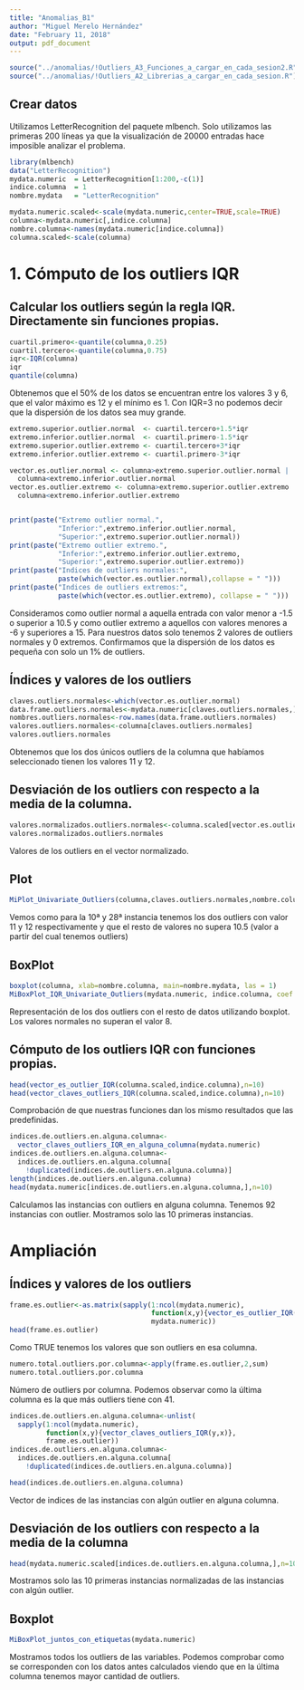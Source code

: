 ```yaml
---
title: "Anomalias_B1"
author: "Miguel Merelo Hernández"
date: "February 11, 2018"
output: pdf_document
---
```

```r
source("../anomalias/!Outliers_A3_Funciones_a_cargar_en_cada_sesion2.R")
source("../anomalias/!Outliers_A2_Librerias_a_cargar_en_cada_sesion.R")
```

## Crear datos
Utilizamos LetterRecognition del paquete mlbench. Solo utilizamos las primeras 200 líneas ya que la visualización de 20000 entradas hace imposible analizar el problema.

```r
library(mlbench)
data("LetterRecognition")
mydata.numeric  = LetterRecognition[1:200,-c(1)] 
indice.columna  = 1
nombre.mydata   = "LetterRecognition"
```

```r
mydata.numeric.scaled<-scale(mydata.numeric,center=TRUE,scale=TRUE)
columna<-mydata.numeric[,indice.columna]
nombre.columna<-names(mydata.numeric[indice.columna])
columna.scaled<-scale(columna)
```

# 1. Cómputo de los outliers IQR

## Calcular los outliers según la regla IQR. Directamente sin funciones propias.
```r
cuartil.primero<-quantile(columna,0.25)
cuartil.tercero<-quantile(columna,0.75)
iqr<-IQR(columna)
iqr
quantile(columna)
```
Obtenemos que el 50% de los datos se encuentran entre los valores 3 y 6, que el valor máximo es 12 y el mínimo es 1. Con IQR=3 no podemos decir que la dispersión de los datos sea muy grande.

```r
extremo.superior.outlier.normal  <- cuartil.tercero+1.5*iqr
extremo.inferior.outlier.normal  <- cuartil.primero-1.5*iqr
extremo.superior.outlier.extremo <- cuartil.tercero+3*iqr
extremo.inferior.outlier.extremo <- cuartil.primero-3*iqr

vector.es.outlier.normal <- columna>extremo.superior.outlier.normal | 
  columna<extremo.inferior.outlier.normal
vector.es.outlier.extremo <- columna>extremo.superior.outlier.extremo | 
  columna<extremo.inferior.outlier.extremo


print(paste("Extremo outlier normal.",
            "Inferior:",extremo.inferior.outlier.normal,
            "Superior:",extremo.superior.outlier.normal))
print(paste("Extremo outlier extremo.",
            "Inferior:",extremo.inferior.outlier.extremo,
            "Superior:",extremo.superior.outlier.extremo))
print(paste("Indices de outliers normales:",
            paste(which(vector.es.outlier.normal),collapse = " ")))
print(paste("Indices de outliers extremos:",
            paste(which(vector.es.outlier.extremo), collapse = " ")))
```
Consideramos como outlier normal a aquella entrada con valor menor a -1.5 o superior a 10.5 y como outlier extremo a aquellos con valores menores a -6 y superiores a 15.
Para nuestros datos solo tenemos 2 valores de outliers normales y 0 extremos.
Confirmamos que la dispersión de los datos es pequeña con solo un 1% de outliers.

## Índices y valores de los outliers
```r
claves.outliers.normales<-which(vector.es.outlier.normal)
data.frame.outliers.normales<-mydata.numeric[claves.outliers.normales,]
nombres.outliers.normales<-row.names(data.frame.outliers.normales)
valores.outliers.normales<-columna[claves.outliers.normales]
valores.outliers.normales
```
Obtenemos que los dos únicos outliers de la columna que habíamos seleccionado tienen los valores 11 y 12.

## Desviación de los outliers con respecto a la media de la columna.
```r
valores.normalizados.outliers.normales<-columna.scaled[vector.es.outlier.normal]
valores.normalizados.outliers.normales
```
Valores de los outliers en el vector normalizado.

## Plot
```r
MiPlot_Univariate_Outliers(columna,claves.outliers.normales,nombre.columna)
```
Vemos como para la 10ª y 28ª instancia tenemos los dos outliers con valor 11 y 12 respectivamente y que el resto de valores no supera 10.5 (valor a partir del cual tenemos outliers)

## BoxPlot
```r
boxplot(columna, xlab=nombre.columna, main=nombre.mydata, las = 1)
MiBoxPlot_IQR_Univariate_Outliers(mydata.numeric, indice.columna, coef = 1.5)
```
Representación de los dos outliers con el resto de datos utilizando boxplot. Los valores normales no superan el valor 8.

## Cómputo de los outliers IQR con funciones propias.
```r
head(vector_es_outlier_IQR(columna.scaled,indice.columna),n=10)
head(vector_claves_outliers_IQR(columna.scaled,indice.columna),n=10)

```
Comprobación de que nuestras funciones dan los mismo resultados que las predefinidas.

```r
indices.de.outliers.en.alguna.columna<-
  vector_claves_outliers_IQR_en_alguna_columna(mydata.numeric)
indices.de.outliers.en.alguna.columna<-
  indices.de.outliers.en.alguna.columna[
    !duplicated(indices.de.outliers.en.alguna.columna)]
length(indices.de.outliers.en.alguna.columna)
head(mydata.numeric[indices.de.outliers.en.alguna.columna,],n=10)
```
Calculamos las instancias con outliers en alguna columna. Tenemos 92 instancias con outlier. Mostramos solo las 10 primeras instancias.

# Ampliación
## Índices y valores de los outliers
```r
frame.es.outlier<-as.matrix(sapply(1:ncol(mydata.numeric),
                                   function(x,y){vector_es_outlier_IQR(y,x)},
                                   mydata.numeric))
head(frame.es.outlier)
```
Como TRUE tenemos los valores que son outliers en esa columna.

```r
numero.total.outliers.por.columna<-apply(frame.es.outlier,2,sum)
numero.total.outliers.por.columna
```
Número de outliers por columna. Podemos observar como la última columna es la que más outliers tiene con 41.

```r
indices.de.outliers.en.alguna.columna<-unlist(
  sapply(1:ncol(mydata.numeric),
         function(x,y){vector_claves_outliers_IQR(y,x)},
         frame.es.outlier))
indices.de.outliers.en.alguna.columna<-
  indices.de.outliers.en.alguna.columna[
    !duplicated(indices.de.outliers.en.alguna.columna)]

head(indices.de.outliers.en.alguna.columna)
```
Vector de indices de las instancias con algún outlier en alguna columna.

## Desviación de los outliers con respecto a la media de la columna
```r
head(mydata.numeric.scaled[indices.de.outliers.en.alguna.columna,],n=10)
```
Mostramos solo las 10 primeras instancias normalizadas de las instancias con algún outlier.

## Boxplot
```r
MiBoxPlot_juntos_con_etiquetas(mydata.numeric)
```
Mostramos todos los outliers de las variables. Podemos comprobar como se corresponden con los datos antes calculados viendo que en la última columna tenemos mayor cantidad de outliers.